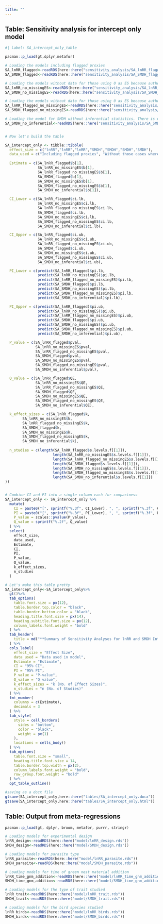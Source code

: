 ```yaml
---
title: ""
---
```


## Table: Sensitivity analysis for intercept only model

```r
#| label: SA_intercept_only_table

pacman::p_load(gt,dplyr,metafor)

# Loading the models including flagged proxies
SA_lnRR_flagged<-readRDS(here::here("sensitivity_analysis/SA_lnRR_flagged.rds"))
SA_SMDH_flagged<-readRDS(here::here("sensitivity_analysis/SA_SMDH_flagged.rds"))

# Loading the models without data for those using 0 as ES because authors reported no effect
SA_lnRR_no_missingES<-readRDS(here::here("sensitivity_analysis/SA_lnRR_no_missingES.rds"))
SA_SMDH_no_missingES<-readRDS(here::here("sensitivity_analysis/SA_SMDH_no_missingES.rds"))

# Loading the models without data for those using 0 as ES because authors reported no effect and including flagged proxies
SA_lnRR_flagged_no_missingES<-readRDS(here::here("sensitivity_analysis/SA_lnRR_flagged_no_missingES.rds"))
SA_SMDH_flagged_no_missingES<-readRDS(here::here("sensitivity_analysis/SA_SMDH_flagged_no_missingES.rds"))

# Loading the model for SMDH without inferential statistics. There is none for lnRR because we can only uses means and deviation to estimate lnRR
SA_SMDH_no_inferential<-readRDS(here::here("sensitivity_analysis/SA_SMDH_no_inferential.rds"))


# Now let's build the table

SA_intercept_only <- tibble::tibble(
  effect_size = c("lnRR","lnRR","lnRR","SMDH","SMDH","SMDH","SMDH"),
  data_used = c("Including flagged proxies", "Without those cases where author reported no effect of the treatment", "Including flagged proxies and without the cases with no effect of the treatment", "Including flagged proxies", "Without those cases where author reported no effect of the treatment", "Including flagged proxies and without the cases with no effect of the treatment", "Without the cases where SMDH was calculated from inferential statistics"),
  
  Estimate = c(SA_lnRR_flagged$b[1],
               SA_lnRR_no_missingES$b[1],
               SA_lnRR_flagged_no_missingES$b[1],
               SA_SMDH_flagged$b[1],
               SA_SMDH_no_missingES$b[1],
               SA_SMDH_flagged_no_missingES$b[1],
               SA_SMDH_no_inferential$b[1]),

  CI_Lower = c(SA_lnRR_flagged$ci.lb,
               SA_lnRR_no_missingES$ci.lb,
               SA_lnRR_flagged_no_missingES$ci.lb,
               SA_SMDH_flagged$ci.lb,
               SA_SMDH_no_missingES$ci.lb,
               SA_SMDH_flagged_no_missingES$ci.lb,
               SA_SMDH_no_inferential$ci.lb),

  CI_Upper = c(SA_lnRR_flagged$ci.ub,
               SA_lnRR_no_missingES$ci.ub,
               SA_lnRR_flagged_no_missingES$ci.ub,
               SA_SMDH_flagged$ci.ub,
               SA_SMDH_no_missingES$ci.ub,
               SA_SMDH_flagged_no_missingES$ci.ub,
               SA_SMDH_no_inferential$ci.ub),

  PI_Lower = c(predict(SA_lnRR_flagged)$pi.lb,
               predict(SA_lnRR_no_missingES)$pi.lb,
               predict(SA_lnRR_flagged_no_missingES)$pi.lb,
               predict(SA_SMDH_flagged)$pi.lb,
               predict(SA_SMDH_no_missingES)$pi.lb,
               predict(SA_SMDH_flagged_no_missingES)$pi.lb,
               predict(SA_SMDH_no_inferential)$pi.lb),

  PI_Upper = c(predict(SA_lnRR_flagged)$pi.ub,
               predict(SA_lnRR_no_missingES)$pi.ub,
               predict(SA_lnRR_flagged_no_missingES)$pi.ub,
               predict(SA_SMDH_flagged)$pi.ub,
               predict(SA_SMDH_no_missingES)$pi.ub,
               predict(SA_SMDH_flagged_no_missingES)$pi.ub,
               predict(SA_SMDH_no_inferential)$pi.ub),

  P_value = c(SA_lnRR_flagged$pval,
              SA_lnRR_no_missingES$pval,
              SA_lnRR_flagged_no_missingES$pval,
              SA_SMDH_flagged$pval,
              SA_SMDH_no_missingES$pval,
              SA_SMDH_flagged_no_missingES$pval,
              SA_SMDH_no_inferential$pval),

  Q_value = c(SA_lnRR_flagged$QE,
              SA_lnRR_no_missingES$QE,
              SA_lnRR_flagged_no_missingES$QE,
              SA_SMDH_flagged$QE,
              SA_SMDH_no_missingES$QE,
              SA_SMDH_flagged_no_missingES$QE,
              SA_SMDH_no_inferential$QE),

  k_effect_sizes = c(SA_lnRR_flagged$k,
        SA_lnRR_no_missingES$k,
        SA_lnRR_flagged_no_missingES$k,
        SA_SMDH_flagged$k,
        SA_SMDH_no_missingES$k,
        SA_SMDH_flagged_no_missingES$k,
        SA_SMDH_no_inferential$k),
  
  n_studies = c(length(SA_lnRR_flagged$s.levels.f[[1]]),
                      length(SA_lnRR_no_missingES$s.levels.f[[1]]),
                      length(SA_lnRR_flagged_no_missingES$s.levels.f[[1]]),
                      length(SA_SMDH_flagged$s.levels.f[[1]]),
                      length(SA_SMDH_no_missingES$s.levels.f[[1]]),
                      length(SA_SMDH_flagged_no_missingES$s.levels.f[[1]]),
                      length(SA_SMDH_no_inferential$s.levels.f[[1]])
))


# Combine CI and PI into a single column each for compactness
SA_intercept_only <- SA_intercept_only %>%
  mutate(
    CI = paste0("[", sprintf("%.3f", CI_Lower), ", ", sprintf("%.3f", CI_Upper), "]"),
    PI = paste0("[", sprintf("%.3f", PI_Lower), ", ", sprintf("%.3f", PI_Upper), "]"),
    P_value = scales::pvalue(P_value),
    Q_value = sprintf("%.2f", Q_value)
  ) %>%
  select(
    effect_size,
    data_used,
    Estimate,
    CI,
    PI,
    P_value,
    Q_value,
    k_effect_sizes,
    n_studies
  )

# Let's make this table pretty
SA_intercept_only<-SA_intercept_only%>%
  gt()%>%
  tab_options(
    table.font.size = px(12),
    table.border.top.color = "black",
    table.border.bottom.color = "black",
    heading.title.font.size = px(14),
    heading.subtitle.font.size = px(12),
    column_labels.font.weight = "bold"
  ) %>%
  tab_header(
    title = md("**Summary of Sensitivity Analyses for lnRR and SMDH Intercept-only models**")
  ) %>%
  cols_label(
    effect_size = "Effect Size",
    data_used = "Data used in model",
    Estimate = "Estimate",
    CI = "95% CI",
    PI = "95% PI",
    P_value = "P-value",
    Q_value = "Q value",
    k_effect_sizes = "k (No. of Effect Sizes)",
    n_studies = "n (No. of Studies)"
  ) %>%
  fmt_number(
    columns = c(Estimate),
    decimals = 3
  ) %>%
  tab_style(
    style = cell_borders(
      sides = "bottom",
      color = "black",
      weight = px(1)
    ),
    locations = cells_body()
  ) %>%
  tab_options(
    table.font.size = "small",
    heading.title.font.size = 14,
    table.border.top.width = px(2),
    column_labels.font.weight = "bold",
    row_group.font.weight = "bold"
  ) %>%
  opt_table_outline()

#saving as a docx file
gtsave(SA_intercept_only,here::here("tables/SA_intercept_only.docx"))
gtsave(SA_intercept_only,here::here("tables/SA_intercept_only.html"))
```

## Table: Output from meta-regressions

```r

pacman::p_load(gt, dplyr, broom, metafor, purrr, stringr)

# Loading models for experimental design
lnRR_design<-readRDS(here::here("model/lnRR_design.rds"))
SMDH_design<-readRDS(here::here("model/SMDH_design.rds"))

# Loading models for parasite type
lnRR_parasite<-readRDS(here::here("model/lnRR_parasite.rds"))
SMDH_parasite<-readRDS(here::here("model/SMDH_parasite.rds"))

# Loading models for time of green nest material addition
lnRR_time_gnm_addition<-readRDS(here::here("model/lnRR_time_gnm_addition.rds"))
SMDH_time_gnm_addition<-readRDS(here::here("model/SMDH_time_gnm_addition.rds"))

# Loading models for the type of trait studied
lnRR_trait<-readRDS(here::here("model/lnRR_trait.rds"))
SMDH_trait<-readRDS(here::here("model/SMDH_trait.rds"))

# Loading models for the bird species studied
lnRR_birds<-readRDS(here::here("model/lnRR_birds.rds"))
SMDH_birds<-readRDS(here::here("model/SMDH_birds.rds"))


```

